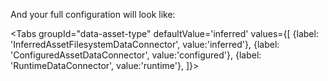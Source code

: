 
<PartBatchSpecPassthrough />

And your full configuration will look like:

<Tabs
  groupId="data-asset-type"
  defaultValue='inferred'
  values={[
  {label: 'InferredAssetFilesystemDataConnector', value:'inferred'},
  {label: 'ConfiguredAssetDataConnector', value:'configured'},
  {label: 'RuntimeDataConnector', value:'runtime'},
  ]}>

  <TabItem value="inferred">

```python title="Python" name="inferred spark datasource_config post batch_spec_passthrough definition"
```

  </TabItem>
  <TabItem value="configured">

```python title="Python" name="configured spark datasource_config post batch_spec_passthrough definition"
```

      
  </TabItem>
  <TabItem value="runtime">

```python title="Python" name="runtime spark datasource_config post batch_spec_passthrough definition"
```


  </TabItem>
  </Tabs>